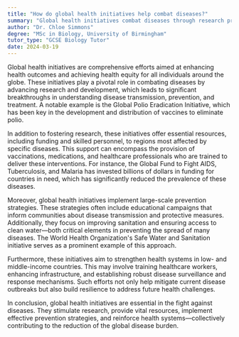 ```yaml
---
title: "How do global health initiatives help combat diseases?"
summary: "Global health initiatives combat diseases through research promotion, resource provision, and the implementation of prevention strategies on a worldwide scale."
author: "Dr. Chloe Simmons"
degree: "MSc in Biology, University of Birmingham"
tutor_type: "GCSE Biology Tutor"
date: 2024-03-19
---
```


Global health initiatives are comprehensive efforts aimed at enhancing health outcomes and achieving health equity for all individuals around the globe. These initiatives play a pivotal role in combating diseases by advancing research and development, which leads to significant breakthroughs in understanding disease transmission, prevention, and treatment. A notable example is the Global Polio Eradication Initiative, which has been key in the development and distribution of vaccines to eliminate polio.

In addition to fostering research, these initiatives offer essential resources, including funding and skilled personnel, to regions most affected by specific diseases. This support can encompass the provision of vaccinations, medications, and healthcare professionals who are trained to deliver these interventions. For instance, the Global Fund to Fight AIDS, Tuberculosis, and Malaria has invested billions of dollars in funding for countries in need, which has significantly reduced the prevalence of these diseases.

Moreover, global health initiatives implement large-scale prevention strategies. These strategies often include educational campaigns that inform communities about disease transmission and protective measures. Additionally, they focus on improving sanitation and ensuring access to clean water—both critical elements in preventing the spread of many diseases. The World Health Organization's Safe Water and Sanitation initiative serves as a prominent example of this approach.

Furthermore, these initiatives aim to strengthen health systems in low- and middle-income countries. This may involve training healthcare workers, enhancing infrastructure, and establishing robust disease surveillance and response mechanisms. Such efforts not only help mitigate current disease outbreaks but also build resilience to address future health challenges.

In conclusion, global health initiatives are essential in the fight against diseases. They stimulate research, provide vital resources, implement effective prevention strategies, and reinforce health systems—collectively contributing to the reduction of the global disease burden.
    